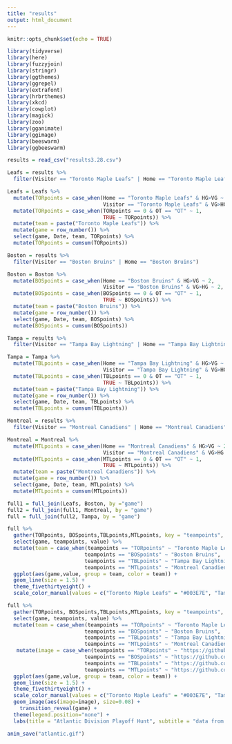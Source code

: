 ---
title: "results"
output: html_document
---

```{r setup, include=FALSE}
knitr::opts_chunk$set(echo = TRUE)
```

```{r}
library(tidyverse)
library(here)
library(fuzzyjoin)
library(stringr)
library(ggthemes)
library(ggrepel)
library(extrafont)
library(hrbrthemes)
library(xkcd)
library(cowplot)
library(magick)
library(zoo)
library(gganimate)
library(ggimage)
library(beeswarm)
library(ggbeeswarm)

results = read_csv("results3.28.csv")
```

```{r}
Leafs = results %>% 
  filter(Visitor == "Toronto Maple Leafs" | Home == "Toronto Maple Leafs")

Leafs = Leafs %>% 
  mutate(TORpoints = case_when(Home == "Toronto Maple Leafs" & HG>VG ~ 2,
                               Visitor == "Toronto Maple Leafs" & VG>HG ~ 2, TRUE ~ 0)) %>% 
  mutate(TORpoints = case_when(TORpoints == 0 & OT == "OT" ~ 1,
                               TRUE ~ TORpoints)) %>% 
  mutate(team = paste("Toronto Maple Leafs")) %>% 
  mutate(game = row_number()) %>% 
  select(game, Date, team, TORpoints) %>% 
  mutate(TORpoints = cumsum(TORpoints))
```

```{r}
Boston = results %>% 
  filter(Visitor == "Boston Bruins" | Home == "Boston Bruins")

Boston = Boston %>% 
  mutate(BOSpoints = case_when(Home == "Boston Bruins" & HG>VG ~ 2,
                               Visitor == "Boston Bruins" & VG>HG ~ 2, TRUE ~ 0)) %>% 
  mutate(BOSpoints = case_when(BOSpoints == 0 & OT == "OT" ~ 1,
                               TRUE ~ BOSpoints)) %>% 
  mutate(team = paste("Boston Bruins")) %>% 
  mutate(game = row_number()) %>% 
  select(game, Date, team, BOSpoints) %>% 
  mutate(BOSpoints = cumsum(BOSpoints))
```

```{r}
Tampa = results %>% 
  filter(Visitor == "Tampa Bay Lightning" | Home == "Tampa Bay Lightning")

Tampa = Tampa %>% 
  mutate(TBLpoints = case_when(Home == "Tampa Bay Lightning" & HG>VG ~ 2,
                               Visitor == "Tampa Bay Lightning" & VG>HG ~ 2, TRUE ~ 0)) %>% 
  mutate(TBLpoints = case_when(TBLpoints == 0 & OT == "OT" ~ 1,
                               TRUE ~ TBLpoints)) %>% 
  mutate(team = paste("Tampa Bay Lightning")) %>% 
  mutate(game = row_number()) %>% 
  select(game, Date, team, TBLpoints) %>% 
  mutate(TBLpoints = cumsum(TBLpoints))
```


```{r}
Montreal = results %>% 
  filter(Visitor == "Montreal Canadiens" | Home == "Montreal Canadiens")

Montreal = Montreal %>% 
  mutate(MTLpoints = case_when(Home == "Montreal Canadiens" & HG>VG ~ 2,
                               Visitor == "Montreal Canadiens" & VG>HG ~ 2, TRUE ~ 0)) %>% 
  mutate(MTLpoints = case_when(MTLpoints == 0 & OT == "OT" ~ 1,
                               TRUE ~ MTLpoints)) %>% 
  mutate(team = paste("Montreal Canadiens")) %>% 
  mutate(game = row_number()) %>% 
  select(game, Date, team, MTLpoints) %>% 
  mutate(MTLpoints = cumsum(MTLpoints))
```

```{r}
full1 = full_join(Leafs, Boston, by ="game")
full2 = full_join(full1, Montreal, by = "game")
full = full_join(full2, Tampa, by = "game")
```


```{r}
full %>% 
  gather(TORpoints, BOSpoints,TBLpoints,MTLpoints, key = "teampoints", value = "value") %>% 
  select(game, teampoints, value) %>% 
  mutate(team = case_when(teampoints == "TORpoints" ~ "Toronto Maple Leafs",
                         teampoints == "BOSpoints" ~ "Boston Bruins",
                         teampoints == "TBLpoints" ~ "Tampa Bay Lightning",
                         teampoints == "MTLpoints" ~ "Montreal Canadiens", TRUE ~ teampoints)) %>%
  ggplot(aes(game,value, group = team, color = team)) +
  geom_line(size = 1.5) +
  theme_fivethirtyeight() +
  scale_color_manual(values = c("Toronto Maple Leafs" = "#003E7E", "Tampa Bay Lightning" = "#002868", "Boston Bruins" = "#FFB81C", "Montreal Canadiens" = "#AF1E2D"))
```

```{r}
full %>% 
  gather(TORpoints, BOSpoints,TBLpoints,MTLpoints, key = "teampoints", value = "value") %>% 
  select(game, teampoints, value) %>% 
  mutate(team = case_when(teampoints == "TORpoints" ~ "Toronto Maple Leafs",
                         teampoints == "BOSpoints" ~ "Boston Bruins",
                         teampoints == "TBLpoints" ~ "Tampa Bay Lightning",
                         teampoints == "MTLpoints" ~ "Montreal Canadiens", TRUE ~ teampoints)) %>%
   mutate(image = case_when(teampoints == "TORpoints" ~ "https://github.com/hockeyfan22/mackinawstats/raw/master/toronto.png",
                         teampoints == "BOSpoints" ~ "https://github.com/hockeyfan22/mackinawstats/raw/master/boston.png",
                         teampoints == "TBLpoints" ~ "https://github.com/hockeyfan22/mackinawstats/raw/master/tampa.png",
                         teampoints == "MTLpoints" ~ "https://github.com/hockeyfan22/mackinawstats/raw/master/canadiens.png", TRUE ~ teampoints)) %>%  
  ggplot(aes(game,value, group = team, color = team)) +
  geom_line(size = 1.5) +
  theme_fivethirtyeight() +
  scale_color_manual(values = c("Toronto Maple Leafs" = "#003E7E", "Tampa Bay Lightning" = "#002868", "Boston Bruins" = "#FFB81C", "Montreal Canadiens" = "#AF1E2D")) +
  geom_image(aes(image=image), size=0.08) +
    transition_reveal(game) +
  theme(legend.position="none") +
  labs(title = "Atlantic Division Playoff Hunt", subtitle = "data from hockeyreference.com")

anim_save("atlantic.gif")
```

